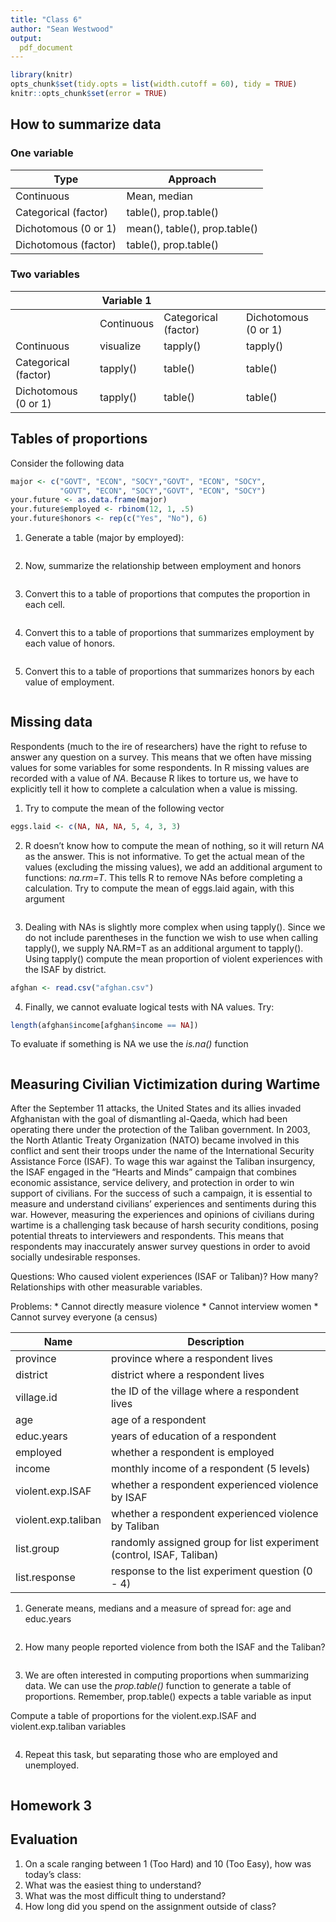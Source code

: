 ```yaml
---
title: "Class 6"
author: "Sean Westwood"
output:
  pdf_document
---
```


```r
library(knitr)
opts_chunk$set(tidy.opts = list(width.cutoff = 60), tidy = TRUE)
knitr::opts_chunk$set(error = TRUE)
```

## How to summarize data

### One variable

| Type                 | Approach                      |
|----------------------|-------------------------------|
| Continuous           | Mean, median                  |
| Categorical (factor) | table(), prop.table()         |
| Dichotomous (0 or 1) | mean(), table(), prop.table() |
| Dichotomous (factor) | table(), prop.table()         |

### Two variables 

|                      | Variable 1 |                      |                      |
|----------------------|------------|----------------------|----------------------|
|                      | Continuous | Categorical (factor) | Dichotomous (0 or 1) |
| Continuous           | visualize  | tapply()             | tapply()             |
| Categorical (factor) | tapply()   | table()              | table()              |
| Dichotomous (0 or 1) | tapply()   | table()              | table()              |

## Tables of proportions

Consider the following data

```r
major <- c("GOVT", "ECON", "SOCY","GOVT", "ECON", "SOCY",
		   "GOVT", "ECON", "SOCY","GOVT", "ECON", "SOCY")
your.future <- as.data.frame(major)
your.future$employed <- rbinom(12, 1, .5)
your.future$honors <- rep(c("Yes", "No"), 6)

```

1. Generate a table (major by employed):

```r

```

2. Now, summarize the relationship between employment and honors

```r

```

3. Convert this to a table of proportions that computes the proportion in each cell.

```r

```

4. Convert this to a table of proportions that summarizes employment by each value of honors.

```r

```


5. Convert this to a table of proportions that summarizes honors by each value of employment.

```r

```

##  Missing data

Respondents (much to the ire of researchers) have the right to refuse to answer any question on a survey.  This means that we often have missing values for some variables for some respondents.  In R missing values are recorded with a value of *NA*.  Because R likes to torture us, we have to explicitly tell it how to complete a calculation when a value is missing.

1. Try to compute the mean of the following vector
```r
eggs.laid <- c(NA, NA, NA, 5, 4, 3, 3)
```

2. R doesn't know how to compute the mean of nothing, so it will return *NA* as the answer.  This is not informative.  To get the actual mean of the values (excluding the missing values), we add an additional argument to functions: *na.rm=T*.  This tells R to remove NAs before completing a calculation.  Try to compute the mean of eggs.laid again, with this argument
```r

```

3. Dealing with NAs is slightly more complex when using tapply().  Since we do not include parentheses in the function we wish to use when calling tapply(), we supply NA.RM=T as an additional argument to tapply().  Using tapply() compute the mean proportion of violent experiences with the ISAF by district.
```r
afghan <- read.csv("afghan.csv")

```

4. Finally, we cannot evaluate logical tests with NA values.  Try:
```r
length(afghan$income[afghan$income == NA])
```

To evaluate if something is NA we use the *is.na()* function
```r

```


## Measuring Civilian Victimization during Wartime

After the September 11 attacks, the United States and its allies invaded Afghanistan with the goal of dismantling al-Qaeda, which had been operating there under the protection of the Taliban government. In 2003, the North Atlantic Treaty Organization (NATO) became involved in this conflict and sent their troops under the name of the International Security Assistance Force (ISAF). To wage this war against the Taliban insurgency, the ISAF engaged in the “Hearts and Minds” campaign that combines economic assistance, service delivery, and protection in order to win support of civilians. For the success of such a campaign, it is essential to measure and understand civilians’ experiences and sentiments during this war. However, measuring the experiences and opinions of civilians during wartime is a challenging task because of harsh security conditions, posing potential threats to interviewers and respondents. This means that respondents may inaccurately answer survey questions in order to avoid socially undesirable responses.

Questions: Who caused violent experiences (ISAF or Taliban)?  How many?  Relationships with other measurable variables.

Problems:
* Cannot directly measure violence
* Cannot interview women
* Cannot survey everyone (a census)


| Name                | Description                                                          |
|---------------------|----------------------------------------------------------------------|
| province            | province where a respondent lives                                    |
| district            | district where a respondent lives                                    |
| village.id          | the ID of the village where a respondent lives                       |
| age                 | age of a respondent                                                  |
| educ.years          | years of education of a respondent                                   |
| employed            | whether a respondent is employed                                     |
| income              | monthly income of a respondent (5 levels)                            |
| violent.exp.ISAF    | whether a respondent experienced violence by ISAF                    |
| violent.exp.taliban | whether a respondent experienced violence by Taliban                 |
| list.group          | randomly assigned group for list experiment (control, ISAF, Taliban) |
| list.response       | response to the list experiment question (0 - 4)                     |

1. Generate means, medians and a measure of spread for: age and educ.years
```r

```

2. How many people reported violence from both the ISAF and the Taliban?
```r

```

3. We are often interested in computing proportions when summarizing data.  We can use the *prop.table()* function to generate a table of proportions.  Remember, prop.table() expects a table variable as input

Compute a table of proportions for the violent.exp.ISAF and violent.exp.taliban variables
```r

```

4. Repeat this task, but separating those who are employed and unemployed.
```r

```

## Homework 3


## Evaluation

1. On a scale ranging between 1 (Too Hard) and 10 (Too Easy), how was today's class: 
2. What was the easiest thing to understand?
3. What was the most difficult thing to understand?
4. How long did you spend on the assignment outside of class?